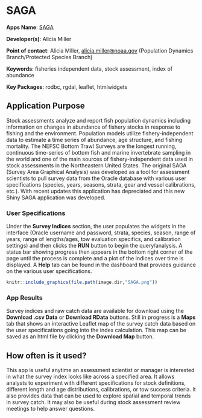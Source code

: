 # SAGA

**Apps Name**: [SAGA](http://shiny1.nefsc.noaa.gov:3838/amiller/SAGAbeta/)

**Developer(s)**: Alicia Miller
  
**Point of contact**: Alicia Miller, <alicia.miller@noaa.gov> (Population Dynamics Branch/Protected Species Branch)
  
**Keywords**: fisheries independent data, stock assessment, index of abundance

**Key Packages**: rodbc, rgdal, leaflet, htmlwidgets

## Application Purpose

Stock assessments analyze and report fish population dynamics including information on changes in abundance of fishery stocks in response to fishing and the environment. Population models utilize fishery-independent data to estimate a time series of abundance, age structure, and fishing mortality. The NEFSC Bottom Trawl Surveys are the longest running, continuous time-series of bottom fish and marine invertebrate sampling in the world and one of the main sources of fishery-independent data used in stock assessments in the Northeastern United States. The original SAGA (Survey Area Graphical Analysis) was developed as a tool for assessment scientists to pull survey data from the Oracle database with various user specifications (species, years, seasons, strata, gear and vessel calibrations, etc.). With recent updates this application has depreciated and this new Shiny SAGA application was developed.

### User Specifications

Under the **Survey Indices** section, the user populates the widgets in the interface (Oracle username and password, strata, species, season, range of years, range of lengths/ages, tow evaluation specifics, and calibration settings) and then clicks the **RUN** button to begin the query/analysis. A status bar showing progress then appears in the bottom right corner of the page until the process is complete and a plot of the indices over time is displayed. A **Help** tab can be found in the dashboard that provides guidance on the various user specifications.  

```r
knitr::include_graphics(file.path(image.dir,"SAGA.png"))
```

### App Results

Survey indices and raw catch data are available for download using the **Download .csv Data** or **Download RData** buttons. Still in progress is a **Maps** tab that shows an interactive Leaflet map of the survey catch data based on the user specifications going into the index calculation. This map can be saved as an html file by clicking the **Download Map** button.

## How often is it used? 

This app is useful anytime an assessment scientist or manager is interested in what the survey index looks like across a specified area. It allows analysts to experiment with different specifications for stock definitions, different length and age distributions, calibrations, or tow success criteria. It also provides data that can be used to explore spatial and temporal trends in survey catch. It may also be useful during stock assessment review meetings to help answer questions. 